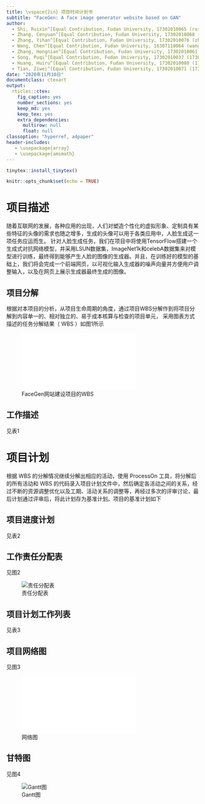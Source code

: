```yaml
---
title: \vspace{2in} 项目时间计划书
subtitle: "FaceGen: A face image generator website based on GAN"
author:
  - Shi, Ruixin^[Equal Contribution, Fudan University, 17302010065 (rxshi17@fudan.edu.cn)]
  - Zhang, Cenyuan^[Equal Contribution, Fudan University, 17302010068 (cenyuanzhang17@fudan.edu.cn)]
  - Zhang, Yihan^[Equal Contribution, Fudan University, 17302010076 (zhangyihan17@fudan.edu.cn)]
  - Wang, Chen^[Equal Contribution, Fudan University, 16307110064 (wangc16@fudan.edu.cn)]
  - Zhang, Hongnian^[Equal Contribution, Fudan University, 17302010061 (17302010061@fudan.edu.cn)]
  - Song, Puqi^[Equal Contribution, Fudan University, 17302010037 (17302010037@fudan.edu.cn)]
  - Huang, Huiru^[Equal Contribution, Fudan University, 17302010080 (17302010080@fudan.edu.cn)]
  - Tian, Ziwei^[Equal Contribution, Fudan University, 17302010071 (17302010071@fudan.edu.cn)]
date: "2020年11月10日"
documentclass: ctexart
output:
  rticles::ctex:
    fig_caption: yes
    number_sections: yes
    keep_md: yes
    keep_tex: yes
    extra_dependencies:
      multirow: null
      float: null
classoption: "hyperref, a4paper"
header-includes:
   - \usepackage{array}
   - \usepackage{amsmath}
---
```


```r
tinytex::install_tinytex()
```
\newpage

\LARGE

\begin{center}
\textbf{项目时间计划书}
\end{center}

\large
\begin{center}
\textbf{\emph{FaceGen: A face image generator website based on GAN}}
\end{center}

```r
knitr::opts_chunk$set(echo = TRUE)
```

# 项目描述
随着互联网的发展，各种应用的出现，人们对塑造个性化的虚拟形象、定制具有某些特征的头像的需求也随之增多，生成的头像可以用于各类应用中，人脸生成这一项任务应运而生。
针对人脸生成任务，我们在项目中将使用TensorFlow搭建一个生成式对抗网络模型，并采用LSUN数据集，ImageNet1k和celebA数据集来对模型进行训练，最终得到能够产生人脸的图像的生成器。并且，在训练好的模型的基础上，我们将会完成一个前端网页，以可视化输入生成器的噪声向量并方便用户调整输入，以及在网页上展示生成器最终生成的图像。

## 项目分解
根据对本项目的分析，从项目生命周期的角度，通过项目WBS分解作到将项目分解到内容单一的、相对独立的、易于成本核算与检查的项目单元， 采用图表方式描述的任务分解结果（ WBS ）如图1所示

![FaceGen网站建设项目的WBS](WBS.pdf)

## 工作描述
见表1

\begin{table}
    \caption{任务描述}
    \centering
    \begin{tabular}{|p{5.0cm}<{\centering}|p{7.5cm}<{\centering}|}
    \hline
    任务       & 补充说明                                                 \\ \hline
    搭建生成模型   & 使用TensorFlow搭建DCGAN的生成器                             \\ \hline
    搭建判别模型   & 使用TensorFlow搭建DCGAN的判别器                              \\ \hline
    直接获取数据集  & 训练使用的数据集包括LSUN数据集，ImageNet 1k和celebA数据集             \\ \hline
    构造数据集    & 爬取网上社区的图片，通过openface进行修剪来构造数据集                      \\ \hline
    预处理数据集   & 调整图像大小，进行图像标准化处理                                    \\ \hline
    训练模型     & 通过优化目标函数训练模型                                        \\ \hline
    调整模型参数   & 调整参数进行多次训练，在验证集和测试集上进行测试来找到性能最好的参数                  \\ \hline
    实现Demo前端 & 前端需要实现一个网页，主要功能为展示生成的图像，并能显示其对应的输入z；前端网页使用vue框架来实现   \\ \hline
    实现Demo后端 & 后端需要提供相应接口，使网页能够获取图像与对应的输入                          \\ \hline
    \end{tabular}
\end{table}

# 项目计划
根据 WBS 的分解情况继续分解出相应的活动，使用 ProcessOn 工具，将分解后的所有活动和 WBS 的代码录入项目计划文件中，然后确定各活动之间的关系，经过不断的资源调整优化以及工期、活动关系的调整等，再经过多次的评审讨论，最后计划通过评审后，将此计划存为基准计划。项目的基准计划如下

## 项目进度计划
见表2

\begin{table}
    \caption{项目进度计划}
    \centering
    \begin{tabular}{|p{2.0cm}<{\centering}|p{1.0cm}<{\centering}|p{2.0cm}<{\centering}|p{2.0cm}<{\centering}|p{2.0cm}<{\centering}|}
    \hline
    任务名称     & 耗时（天） & 开始         & 结束         \\ \hline
    \textbf{DCGAN}    & \textbf{76}    & \textbf{2020-9-26}  & \textbf{2020-12-11} \\ \hline
    项目分析     & 5     & 2020-9-26  & 2020-9-31  \\ \hline
    搭建模型     & 18     & 2020-10-9  & 2020-10-27 \\ \hline
    获取与处理数据集 & 26     & 2020-10-15 & 2020-11-10 \\ \hline
    实现Demo   & 31    & 2020-11-10 & 2020-12-11 \\ \hline
    \end{tabular}
\end{table}

## 工作责任分配表
见图2

![责任分配表](1.png)

## 项目计划工作列表
见表3

\begin{table}
    \caption{工作列表}
    \begin{tabular}{|p{2.0cm}<{\centering}|p{2.0cm}<{\centering}|p{2.0cm}<{\centering}|p{2.0cm}<{\centering}|p{2.0cm}<{\centering}|}
    \hline
    任务编码 & 任务名称     & 紧前工作  & 时间估计（天） & 负责人 \\ \hline
    1    & 项目分析     & —     & 5       & 王宸  \\ \hline
    2    & 搭建生成模型   & 1     & 9       & 王宸  \\ \hline
    3    & 搭建判别模型   & 1     & 9       & 张岑湲 \\ \hline
    4    & 直接获取数据集  & 1     & 5       & 石睿欣 \\ \hline
    5    & 构造数据集    & 1     & 9       & 张逸涵 \\ \hline
    6    & 预处理数据集   & 4、5   & 6       & 黄蕙茹 \\ \hline
    7    & 训练模型     & 2、3、6 & 3       & 宋普琦 \\ \hline
    8    & 调整模型参数   & 7     & 5       & 张宏年 \\ \hline
    9    & 实现Demo前端 & 1     & 14      & 田紫薇 \\ \hline
    10   & 实现Demo后端 & 1     & 17      & 王宸  \\ \hline
    \end{tabular}
\end{table}

## 项目网络图
见图3

![网络图](network.pdf)

## 甘特图
见图4

![Gantt图](3.png)